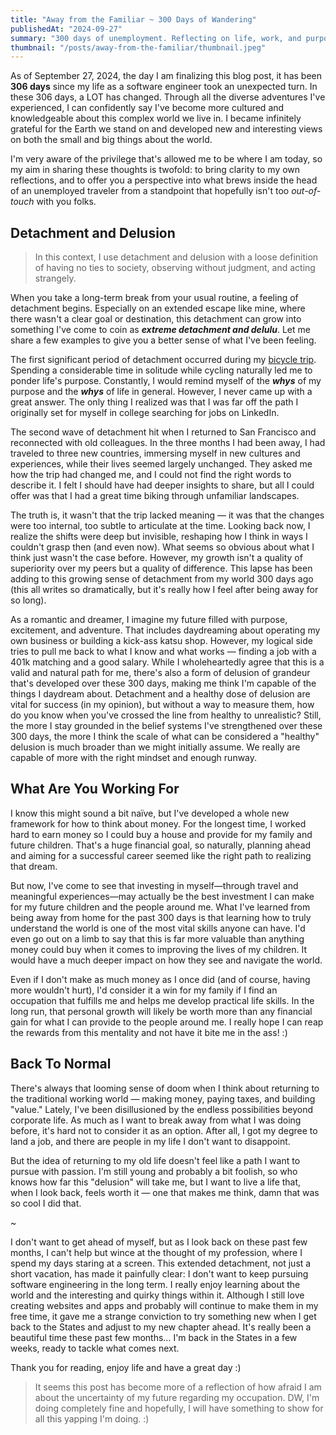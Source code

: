 ```yaml
---
title: "Away from the Familiar ~ 300 Days of Wandering"
publishedAt: "2024-09-27"
summary: "300 days of unemployment. Reflecting on life, work, and purpose."
thumbnail: "/posts/away-from-the-familiar/thumbnail.jpeg"
---
```


<HeroImage
  src="/posts/away-from-the-familiar/thumbnail.jpeg"
  alt="Daisetsuzan National Park, Hokkaido, Japan"
  caption="Fall Colors in Daisetsuzan National Park, Hokkaido, Japan"
/>

As of September 27, 2024, the day I am finalizing this blog post, it has been **306 days** since my life as a software engineer took an unexpected turn. In these 306 days, a LOT has changed. Through all the diverse adventures I've experienced, I can confidently say I've become more cultured and knowledgeable about this complex world we live in. I became infinitely grateful for the Earth we stand on and developed new and interesting views on both the small and big things about the world.

I'm very aware of the privilege that's allowed me to be where I am today, so my aim in sharing these thoughts is twofold: to bring clarity to my own reflections, and to offer you a perspective into what brews inside the head of an unemployed traveler from a standpoint that hopefully isn't too _out-of-touch_ with you folks.

## Detachment and Delusion

<BlockQuote>
  In this context, I use detachment and delusion with a loose definition of
  having no ties to society, observing without judgment, and acting strangely.
</BlockQuote>

When you take a long-term break from your usual routine, a feeling of detachment begins. Especially on an extended escape like mine, where there wasn't a clear goal or destination, this detachment can grow into something I've come to coin as _**extreme detachment and delulu**_. Let me share a few examples to give you a better sense of what I've been feeling.

The first significant period of detachment occurred during my [bicycle trip](/blog/vietnam-one). Spending a considerable time in solitude while cycling naturally led me to ponder life's purpose. Constantly, I would remind myself of the _**whys**_ of my purpose and the _**whys**_ of life in general. However, I never came up with a great answer. The only thing I realized was that I was far off the path I originally set for myself in college searching for jobs on LinkedIn.

The second wave of detachment hit when I returned to San Francisco and reconnected with old colleagues. In the three months I had been away, I had traveled to three new countries, immersing myself in new cultures and experiences, while their lives seemed largely unchanged. They asked me how the trip had changed me, and I could not find the right words to describe it. I felt I should have had deeper insights to share, but all I could offer was that I had a great time biking through unfamiliar landscapes.

The truth is, it wasn't that the trip lacked meaning — it was that the changes were too internal, too subtle to articulate at the time. Looking back now, I realize the shifts were deep but invisible, reshaping how I think in ways I couldn't grasp then (and even now). What seems so obvious about what I think just wasn't the case before. However, my growth isn't a quality of superiority over my peers but a quality of difference. This lapse has been adding to this growing sense of detachment from my world 300 days ago (this all writes so dramatically, but it's really how I feel after being away for so long).

As a romantic and dreamer, I imagine my future filled with purpose, excitement, and adventure. That includes daydreaming about operating my own business or building a kick-ass katsu shop. However, my logical side tries to pull me back to what I know and what works — finding a job with a 401k matching and a good salary. While I wholeheartedly agree that this is a valid and natural path for me, there's also a form of delusion of grandeur that's developed over these 300 days, making me think I'm capable of the things I daydream about. Detachment and a healthy dose of delusion are vital for success (in my opinion), but without a way to measure them, how do you know when you've crossed the line from healthy to unrealistic? Still, the more I stay grounded in the belief systems I've strengthened over these 300 days, the more I think the scale of what can be considered a "healthy" delusion is much broader than we might initially assume. We really are capable of more with the right mindset and enough runway.

## What Are You Working For

I know this might sound a bit naïve, but I've developed a whole new framework for how to think about money. For the longest time, I worked hard to earn money so I could buy a house and provide for my family and future children. That's a huge financial goal, so naturally, planning ahead and aiming for a successful career seemed like the right path to realizing that dream.

But now, I've come to see that investing in myself—through travel and meaningful experiences—may actually be the best investment I can make for my future children and the people around me. What I've learned from being away from home for the past 300 days is that learning how to truly understand the world is one of the most vital skills anyone can have. I'd even go out on a limb to say that this is far more valuable than anything money could buy when it comes to improving the lives of my children. It would have a much deeper impact on how they see and navigate the world.

Even if I don't make as much money as I once did (and of course, having more wouldn't hurt), I'd consider it a win for my family if I find an occupation that fulfills me and helps me develop practical life skills. In the long run, that personal growth will likely be worth more than any financial gain for what I can provide to the people around me. I really hope I can reap the rewards from this mentality and not have it bite me in the ass! :)

## Back To Normal

There's always that looming sense of doom when I think about returning to the traditional working world — making money, paying taxes, and building "value." Lately, I've been disillusioned by the endless possibilities beyond corporate life. As much as I want to break away from what I was doing before, it's hard not to consider it as an option. After all, I got my degree to land a job, and there are people in my life I don't want to disappoint.

But the idea of returning to my old life doesn't feel like a path I want to pursue with passion. I'm still young and probably a bit foolish, so who knows how far this "delusion" will take me, but I want to live a life that, when I look back, feels worth it — one that makes me think, damn that was so cool I did that.

~

I don't want to get ahead of myself, but as I look back on these past few months, I can't help but wince at the thought of my profession, where I spend my days staring at a screen. This extended detachment, not just a short vacation, has made it painfully clear: I don't want to keep pursuing software engineering in the long term. I really enjoy learning about the world and the interesting and quirky things within it. Although I still love creating websites and apps and probably will continue to make them in my free time, it gave me a strange conviction to try something new when I get back to the States and adjust to my new chapter ahead.
It's really been a beautiful time these past few months… I'm back in the States in a few weeks, ready to tackle what comes next.

Thank you for reading, enjoy life and have a great day :)

<BlockQuote>
  It seems this post has become more of a reflection of how afraid I am about
  the uncertainty of my future regarding my occupation. DW, I'm doing completely
  fine and hopefully, I will have something to show for all this yapping I'm
  doing. :)
</BlockQuote>
